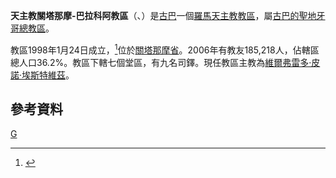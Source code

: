 {{Infobox Roman Catholic diocese
|jurisdiction = 教區
|name =關塔那摩-巴拉科阿
|latin= Dioecesis Guantanamensis-Baracoensis
|image =
|caption =
|location = 古巴
|territory =[[關塔那摩省|關塔那摩省]]
|population = 185,218
|rite = [[罗马礼|罗马礼]]
|patron =
|province =天主教古巴的聖地牙哥
|established = 1998年
|cathedral = [[聖佳琳麗琪主教座堂|聖佳琳麗琪主教座堂]]
|co-cathedral = 聖母升天副主教座堂
|leadership = 主教
|website =
|pope =
|patriarch=
|metropolitan =
|ordinary =維爾弗雷多·皮諾·埃斯特維茲
|coadjutor archbishop =
|coadjutor bishop =
|auxiliary =
|emeritus= }}
'''天主教關塔那摩-巴拉科阿教區'''（{{lang-la|Dioecesis Guantanamensis-Baracoensis}}、{{lang-es|Diócesis de Guantánamo-Baracoa}}）是[[古巴|古巴]]一個[[羅馬天主教|羅馬天主教]][[教區|教區]]，屬[[天主教古巴的聖地牙哥總教區|古巴的聖地牙哥總教區]]。

教區1998年1月24日成立，<ref>{{Cite web |url=http://www.vatican.va/holy_father/john_paul_ii/apost_constitutions/documents/hf_jp-ii_apc_19980124_guantanamen-baracoen_lt.html |title=升為教區的宗座憲令 |access-date=2013-10-09 |archive-date=2014-05-17 |archive-url=https://web.archive.org/web/20140517002356/http://www.vatican.va/holy_father/john_paul_ii/apost_constitutions/documents/hf_jp-ii_apc_19980124_guantanamen-baracoen_lt.html |dead-url=no }}</ref>位於[[關塔那摩省|關塔那摩省]]。2006年有教友185,218人，佔轄區總人口36.2%。教區下轄七個堂區，有九名司鐸。現任教區主教為[[維爾弗雷多·皮諾·埃斯特維茲|維爾弗雷多·皮諾·埃斯特維茲]]。

==參考資料==
{{reflist}}
{{古巴天主教教區}}
[[Category:古巴天主教教區|G]]